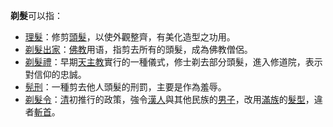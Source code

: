 '''剃髮'''可以指：
*[[理髮|理髮]]：修剪[[頭髮|頭髮]]，以使外觀整齊，有美化造型之功用。
*[[出家|剃髮出家]]：[[佛教|佛教]]用语，指剪去所有的頭髮，成為佛教僧侶。
*[[剃髮禮|剃髮禮]]：早期[[天主教|天主教]]實行的一種儀式，修士剃去部分頭髮，進入修道院，表示對信仰的忠誠。
*[[髡刑|髡刑]]：一種剪去他人頭髮的刑罰，主要是作為羞辱。
*[[剃髮令|剃髮令]]：[[清|清]]初推行的政策，強令[[漢族|漢人]]與其他民族的[[男子|男子]]，改用[[滿族|滿族]]的[[髮型|髮型]]，違者[[斬首|斬首]]。

{{disambig|Cat=二字中國相關消歧義}}